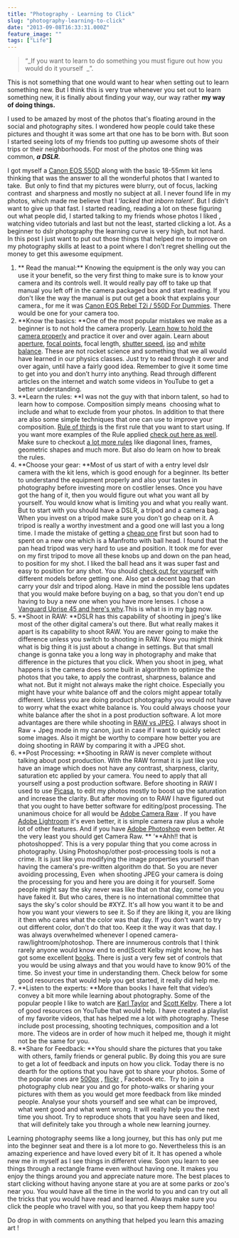 ```yaml
---
title: "Photography - Learning to Click"
slug: "photography-learning-to-click"
date: "2013-09-08T16:33:31.000Z"
feature_image: ""
tags: ["Life"]
---
```


> “\_If you want to learn to do something you must figure out how you would do it yourself  \_”.

This is not something that one would want to hear when setting out to learn something new. But I think this is very true whenever you set out to learn something new, it is finally about finding your way, our way rather **my way** **of doing things.**

I used to be amazed by most of the photos that's floating around in the social and photography sites. I wondered how people could take these pictures and thought it was some art that one has to be born with. But soon I started seeing lots of my friends too putting up awesome shots of their trips or their neighborhoods. For most of the photos one thing was common, **_a DSLR._**

I got myself a [Canon EOS 550D](http://www.amazon.in/gp/product/B007O6HQZ0/ref=as_li_qf_sp_asin_tl?ie=UTF8&camp=3626&creative=24790&creativeASIN=B007O6HQZ0&linkCode=as2&tag=rahulpnath-21) along with the basic 18-55mm kit lens thinking that was the answer to all the wonderful photos that I wanted to take.  But only to find that my pictures were blurry, out of focus, lacking contrast  and sharpness and mostly no subject at all. I never found life in my photos, which made me believe that I ‘_lacked that inborn talent_’. But I didn't want to give up that fast. I started reading, reading a lot on these figuring out what people did, I started talking to my friends whose photos I liked , watching video tutorials and last but not the least, started clicking a lot. As a beginner to dslr photography the learning curve is very high, but not hard. In this post I just want to put out those things that helped me to improve on my photography skills at least to a point where I don't regret shelling out the money to get this awesome equipment.

1.  \*\* Read the manual:\*\* Knowing the equipment is the only way you can use it your benefit, so the very first thing to make sure is to know your camera and its controls well. It would really pay off to take up that manual you left off in the camera packaged box and start reading. If you don't like the way the manual is put out get a book that explains your camera., for me it was [Canon EOS Rebel T2i / 550D For Dummies](http://www.amazon.in/gp/product/B003NX731K/ref=as_li_qf_sp_asin_tl?ie=UTF8&camp=3626&creative=24790&creativeASIN=B003NX731K&linkCode=as2&tag=rahulpnath-21). There would be one for your camera too.
2.  \*\*Know the basics: \*\*One of the most popular mistakes we make as a beginner is to not hold the camera properly. [Learn how to hold the camera properly](http://digital-photography-school.com/how-to-hold-a-digital-camera) and practice it over and over again. Learn about [aperture](http://digital-photography-school.com/aperture), [focal points](http://digital-photography-school.com/using-focal-points-in-photography), focal length, [shutter speed](http://digital-photography-school.com/shutter-speed), [iso](http://digital-photography-school.com/iso-settings) and [white balance](http://digital-photography-school.com/introduction-to-white-balance). These are not rocket science and something that we all would have learned in our physics classes. Just try to read through it over and over again, until have a fairly good idea. Remember to give it some time to get into you and don’t hurry into anything. Read through different articles on the internet and watch some videos in YouTube to get a better understanding.
3.  \*\*Learn the rules: \*\*I was not the guy with that inborn talent, so had to learn how to compose. Composition simply means  choosing what to include and what to exclude from your photos. In addition to that there are also some simple techniques that one can use to improve your composition. [Rule of thirds](http://digital-photography-school.com/rule-of-thirds) is the first rule that you want to start using. If you want more examples of the Rule applied [check out here as well](https://witandfolly.co/rule-of-thirds/). Make sure to checkout [a lot more rules](http://digital-photography-school.com/digital-photography-composition-tips) like diagonal lines, frames, geometric shapes and much more. But also do learn on how to break the rules.
4.  \*\*Choose your gear: \*\*Most of us start of with a entry level dslr camera with the kit lens, which is good enough for a beginner. Its better to understand the equipment properly and also your tastes in photography before investing more on costlier lenses. Once you have got the hang of it, then you would figure out what you want all by yourself. You would know what is limiting you and what you really want. But to start with you should have a DSLR, a tripod and a camera bag. When you invest on a tripod make sure you don't go cheap on it. A tripod is really a worthy investment and a good one will last you a long time. I made the mistake of getting a [cheap one](http://www.linkdelight.com/PK034-YUNTENG-VCT-668-Pro-Tripod-with-Damping-Head-f-SLR-Canon-Nikon.html) first but soon had to spent on a new one which is a Manfrotto with ball head. I found that the pan head tripod was very hard to use and position. It took me for ever on my first tripod to move all these knobs up and down on the pan head, to position for my shot. I liked the ball head ans it was super fast and easy to position for any shot. You should [check out for yourself](http://www.youtube.com/watch?v=CW_mb2yNm9Y) with different models before getting one. Also get a decent bag that can carry your dslr and tripod along. Have in mind the possible lens updates that you would make before buying on a bag, so that you don't end up having to buy a new one when you have more lenses. I chose a [Vanguard Uprise 45 and here's why](/posts/what-made-me-choose-vanguard-up-rise-45/).This is what is in my [bag](http://www.digitalrev.com/rahulpnath/bag) now.
5.  \*\*Shoot in RAW: \*\*DSLR has this capability of shooting in jpeg's like most of the other digital camera's out there. But what really makes it apart is its capability to shoot RAW. You are never going to make the difference unless you switch to shooting in RAW. Now you might think what is big thing it is just about a change in settings. But that small change is gonna take you a long way in photography and make that difference in the pictures that you click. When you shoot in jpeg, what happens is the camera does some built in algorithm to optimize the photos that you take, to apply the contrast, sharpness, balance and what not. But it might not always make the right choice. Especially you might have your white balance off and the colors might appear totally different. Unless you are doing product photography you would not have to worry what the exact white balance is. You could always choose your white balance after the shot in a post production software. A lot more advantages are there while shooting in [RAW vs JPEG](http://digital-photography-school.com/raw-vs-jpeg). I always shoot in Raw + Jpeg mode in my canon, just in case if I want to quickly select some images. Also it might be worthy to compare how better you are doing shooting in RAW by comparing it with a JPEG shot.
6.  \*\*Post Processing: \*\*Shooting in RAW is never complete without talking about post production. With the RAW format it is just like you have an image which does not have any contrast, sharpness, clarity, saturation etc applied by your camera. You need to apply that all yourself using a post production software. Before shooting in RAW I used to use [Picasa](http://picasa.google.com/), to edit my photos mostly to boost up the saturation and increase the clarity. But after moving on to RAW I have figured out that you ought to have better software for editing/post processing. The unanimous choice for all would be [Adobe Camera Raw](http://www.adobe.com/support/downloads/product.jsp?product=106&platform=Windows) . If you have [Adobe Lightroom](http://www.adobe.com/in/products/photoshop-lightroom.html) it's even better, it is simple camera raw plus a whole lot of other features. And if you have [Adobe Photoshop](http://www.adobe.com/in/products/photoshop.html) even better. At the very least you should get Camera Raw. \*\* ‘\*\*Ahh!! that is photoshopped’. This is a very popular thing that you come across in photography. Using Photoshop/other post-processing tools is not a crime. It is just like you modifying the image properties yourself than having the camera's pre-written algorithm do that. So you are never avoiding processing, Even  when shooting JPEG your camera is doing the processing for you and here you are doing it for yourself. Some people might say the sky never was like that on that day, come'on you have faked it. But who cares, there is no international committee that says the sky's color should be #XYZ. It's all how you want it to be and how you want your viewers to see it. So if they are liking it, you are liking it then who cares what the color was that day. If you don't want to try out different color, don't do that too. Keep it the way it was that day. I was always overwhelmed whenever I opened camera-raw/lightroom/photoshop. There are innumerous controls that I think rarely anyone would know end to end(Scott Kelby might know, he has got some excellent [books](http://www.amazon.in/gp/product/B00DZP3KJ0/ref=as_li_qf_sp_asin_tl?ie=UTF8&camp=3626&creative=24790&creativeASIN=B00DZP3KJ0&linkCode=as2&tag=rahulpnath-21). There is just a very few set of controls that you would be using always and that you would have to know 90% of the time. So invest your time in understanding them. Check below for some good resources that would help you get started, it really did help me.
7.  \*\*Listen to the experts: \*\*More than books I have felt that video’s convey a bit more while learning about photography. Some of the popular people I like to watch are [Karl Taylor](http://www.karltaylorphotography.com/) and [Scott Kelby](http://scottkelby.com/). There a lot of good resources on YouTube that would help. I have created a playlist of my favorite videos, that has helped me a lot with photography. These include post processing, shooting techniques, composition and a lot more. The videos are in order of how much it helped me, though it might not be the same for you.
8.  \*\*Share for Feedback: \*\*You should share the pictures that you take with others, family friends or general public. By doing this you are sure to get a lot of feedback and inputs on how you click. Today there is no dearth for the options that you have got to share your photos. Some of the popular ones are [500px](http://500px.com/) , [flickr](http://www.flickr.com/) , Facebook etc.  Try to join a photography club near you and go for photo-walks or sharing your pictures with them as you would get more feedback from like minded people. Analyse your shots yourself and see what can be improved, what went good and what went wrong. It will really help you the next time you shoot. Try to reproduce shots that you have seen and liked, that will definitely take you through a whole new learning journey.

Learning photography seems like a long journey, but this has only put me into the beginner seat and there is a lot more to go. Nevertheless this is an amazing experience and have loved every bit of it. It has opened a whole new me in myself as I see things in different view. Soon you learn to see things through a rectangle frame even without having one. It makes you enjoy the things around you and appreciate nature more. The best places to start clicking without having anyone stare at you are at some parks or zoo's near you. You would have all the time in the world to you and can try out all the tricks that you would have read and learned. Always make sure you click the people who travel with you, so that you keep them happy too!

Do drop in with comments on anything that helped you learn this amazing art !